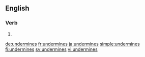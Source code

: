 ==English==

===Verb===
{{head|en|verb form}}

# {{en-third-person singular of|undermine}}

[[de:undermines]]
[[fr:undermines]]
[[ja:undermines]]
[[simple:undermines]]
[[fi:undermines]]
[[sv:undermines]]
[[vi:undermines]]
